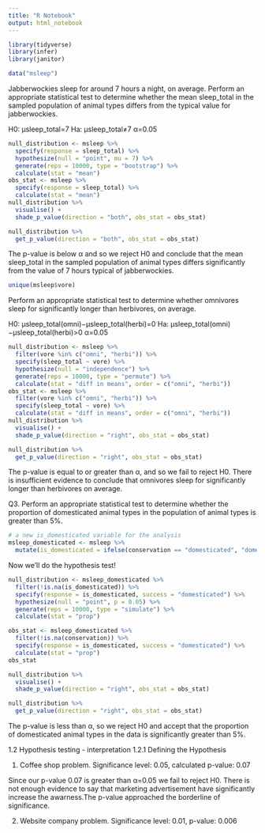 ```yaml
---
title: "R Notebook"
output: html_notebook
---
```



```r
library(tidyverse)
library(infer)
library(janitor)
```


```r
data("msleep")
```

Jabberwockies sleep for around 7 hours a night, on average. Perform an appropriate statistical test to determine whether the mean sleep_total in the sampled population of animal types differs from the typical value for jabberwockies.

H0: μsleep_total=7 Ha: μsleep_total≠7 α=0.05

```r
null_distribution <- msleep %>%
  specify(response = sleep_total) %>%
  hypothesize(null = "point", mu = 7) %>%
  generate(reps = 10000, type = "bootstrap") %>%
  calculate(stat = "mean")
obs_stat <- msleep %>%
  specify(response = sleep_total) %>%
  calculate(stat = "mean")
null_distribution %>%
  visualise() +
  shade_p_value(direction = "both", obs_stat = obs_stat)
```


```r
null_distribution %>%
  get_p_value(direction = "both", obs_stat = obs_stat)
```


The p-value is below α and so we reject H0 and conclude that the mean sleep_total in the sampled population of animal types differs significantly from the value of 7 hours typical of jabberwockies. 




```r
unique(msleep$vore)
```

Perform an appropriate statistical test to determine whether omnivores sleep for significantly longer than herbivores, on average.

H0: μsleep_total(omni)−μsleep_total(herbi)=0 Ha: μsleep_total(omni)−μsleep_total(herbi)>0 α=0.05

```r
null_distribution <- msleep %>%
  filter(vore %in% c("omni", "herbi")) %>%
  specify(sleep_total ~ vore) %>%
  hypothesize(null = "independence") %>%
  generate(reps = 10000, type = "permute") %>%
  calculate(stat = "diff in means", order = c("omni", "herbi"))
obs_stat <- msleep %>%
  filter(vore %in% c("omni", "herbi")) %>%
  specify(sleep_total ~ vore) %>%
  calculate(stat = "diff in means", order = c("omni", "herbi"))
null_distribution %>%
  visualise() +
  shade_p_value(direction = "right", obs_stat = obs_stat)
```

```r
null_distribution %>%
  get_p_value(direction = "right", obs_stat = obs_stat)
```

The p-value is equal to or greater than α, and so we fail to reject H0. There is insufficient evidence to conclude that omnivores sleep for significantly longer than herbivores on average. 




Q3. Perform an appropriate statistical test to determine whether the proportion of domesticated animal types in the population of animal types is greater than 5%. 

```r
# a new is_domesticated variable for the analysis
msleep_domesticated <- msleep %>%
  mutate(is_domesticated = ifelse(conservation == "domesticated", "domesticated", "not_domesticated"))
```











Now we’ll do the hypothesis test!

```r
null_distribution <- msleep_domesticated %>%
  filter(!is.na(is_domesticated)) %>%
  specify(response = is_domesticated, success = "domesticated") %>%
  hypothesize(null = "point", p = 0.05) %>%
  generate(reps = 10000, type = "simulate") %>%
  calculate(stat = "prop")
```




```r
obs_stat <- msleep_domesticated %>%
  filter(!is.na(conservation)) %>%
  specify(response = is_domesticated, success = "domesticated") %>%
  calculate(stat = "prop")
obs_stat
```



```r
null_distribution %>%
  visualise() +
  shade_p_value(direction = "right", obs_stat = obs_stat)
```


```r
null_distribution %>%
  get_p_value(direction = "right", obs_stat = obs_stat)
```

The p-value is less than α, so we reject H0 and accept that the proportion of domesticated animal types in the data is significantly greater than 5%.




1.2 Hypothesis testing - interpretation
1.2.1 Defining the Hypothesis

1. Coffee shop problem. Significance level: 0.05, calculated p-value: 0.07

Since our p-value 0.07 is greater than α=0.05 we fail to reject H0. There is not enough evidence to say that marketing advertisement have significantly increase the awarness.The p-value approached the borderline of significance.


2. Website company problem. Significance level: 0.01, p-value: 0.006



















